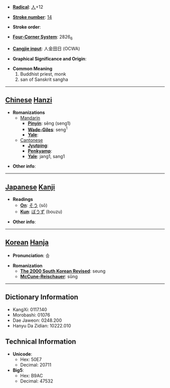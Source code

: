 * '''[[Wiktionary:Chinese radical index| Radical]]''': [[Wiktionary:Chinese radical index 人|人]]+12

* '''[[Wiktionary:Chinese total strokes index|Stroke number]]''': [[Wiktionary:Chinese total strokes index 14|14]]

* '''Stroke order''': 

* '''[[Wiktionary:Chinese four corner index|Four-Corner System]]''': 2826<sub>6</sub>

* '''[[Wiktionary:Chinese Cangjie index|Cangjie input]]''': 人金田日 (OCWA)

* '''Graphical Significance and Origin''': 

* '''Common Meaning'''
*#Buddhist priest, monk
*# san of Sanskrit sangha


----

== [[Chinese]] [[Hanzi]] ==

* '''Romanizations'''
** [[Mandarin]]
*** '''[[Pinyin]]''': sēng (seng1)
*** '''[[Wade-Giles]]''': seng<sup>1</sup>
*** '''[[Yale]]''': 
**[[Cantonese]]
***'''[[Jyutping]]''':
***'''[[Penkyamp]]''': 
***'''[[Yale]]''': jang1, sang1

* '''Other info''': 

----

== [[Japanese]] [[Kanji]] ==

* '''Readings'''
** '''[[On]]''': [[そう]] (sō)
** '''[[Kun]]''': [[ぼうず]] (bouzu)

* '''Other info''':  

----

== [[Korean]] [[Hanja]] ==

* '''Pronunciation''': 승

* '''Romanization'''
** '''[[The 2000 South Korean Revised Romanization|The 2000 South Korean Revised]]''': seung
** '''[[McCune-Reischauer]]''': sŭng

----

== Dictionary Information ==

* KangXi: 0117.140
* Morobashi: 01076
* Dae Jaweon: 0248.200
* Hanyu Da Zidian: 10222.010

== Technical Information ==

* '''Unicode''':
** Hex: 50E7
** Decimal: 20711
* '''Big5''':
** Hex: B9AC
** Decimal: 47532